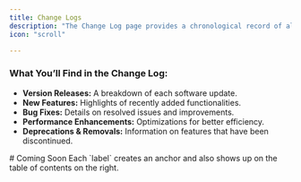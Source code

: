 ```yaml
---
title: Change Logs
description: "The Change Log page provides a chronological record of all updates, improvements, and fixes made to the system. It serves as a transparent history of modifications, ensuring users are always informed about the latest changes."
icon: "scroll"

---
```


### What You’ll Find in the Change Log:
- **Version Releases:** A breakdown of each software update.
- **New Features:** Highlights of recently added functionalities.
- **Bug Fixes:** Details on resolved issues and improvements.
- **Performance Enhancements:** Optimizations for better efficiency.
- **Deprecations & Removals:** Information on features that have been discontinued.



<Update label="2024/03/01" description="Version: 0.1">
# Coming Soon
</Update>

<Tip>
  Each `label` creates an anchor and also shows up on the table of contents on the right.
</Tip>
